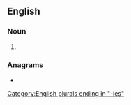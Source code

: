 {{also|hiérarchies}}
==English==

===Noun===
{{head|en|noun form}}

# {{plural of|hierarchy|lang=en}}

===Anagrams===
* {{anagrams|en|a=aceehhiirrs|hierarchise}}

[[Category:English plurals ending in "-ies"]]